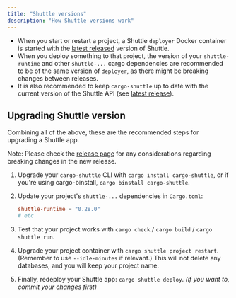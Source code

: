 ```yaml
---
title: "Shuttle versions"
description: "How Shuttle versions work"
---
```


- When you start or restart a project, a Shuttle `deployer` Docker container is started with the [latest released](https://github.com/shuttle-hq/shuttle/releases) version of Shuttle.
- When you deploy something to that project, the version of your `shuttle-runtime` and other `shuttle-...` cargo dependencies are recommended to be of the same version of `deployer`, as there might be breaking changes between releases.
- It is also recommended to keep `cargo-shuttle` up to date with the current version of the Shuttle API (see [latest release](https://github.com/shuttle-hq/shuttle/releases)).

## Upgrading Shuttle version

Combining all of the above, these are the recommended steps for upgrading a Shuttle app.

<Info>Note: Please check the [release page](https://github.com/shuttle-hq/shuttle/releases) for any considerations regarding breaking changes in the new release.</Info>

1. Upgrade your `cargo-shuttle` CLI with `cargo install cargo-shuttle`, or if you're using cargo-binstall, `cargo binstall cargo-shuttle`.

2. Update your project's `shuttle-...` dependencies in `Cargo.toml`:
   ```toml Cargo.toml
   shuttle-runtime = "0.28.0"
   # etc
   ```

3. Test that your project works with `cargo check` / `cargo build` / `cargo shuttle run`.

4. Upgrade your project container with `cargo shuttle project restart`. (Remember to use `--idle-minutes` if relevant.) This will not delete any databases, and you will keep your project name.

5. Finally, redeploy your Shuttle app: `cargo shuttle deploy`. *(if you want to, commit your changes first)*
